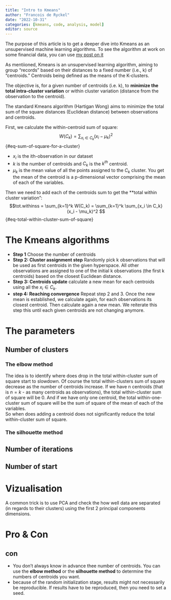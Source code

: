 ```yaml
---
title: "Intro to Kmeans"
author: "Francois de Ryckel"
date: "2022-10-31"
categories: [kmeans, code, analysis, model]
editor: source
---
```


The purpose of this article is to get a deeper dive into Kmeans as an unsupervised machine learning algorithms. To see the algorithm at work on some financial data, you can use [my post on it](https://fderyckel.github.io/blog/posts/kmeans-regime-change/)

 As mentiioned, Kmeans is an unsupervised learning algorithm, aiming to group “records” based on their distances to a fixed number (i.e., k) of “centroids.” Centroids being defined as the means of the K-clusters.  

The objective is, for a given number of centroids (i.e. k), to **minimize the total intra-cluster variation** or within cluster variation (distance from the observation to the centroid). 

The standard Kmeans algorithm (Hartigan Wong) aims to minimize the total sum of the square distances (Euclidean distance) between observations and centroids. 

First, we calculate the within-centroid sum of square: 
$$W(C_k) = \sum_{x_i \in C_k} (x_i - \mu_k)^2$$ {#eq-sum-of-square-for-a-cluster}

* $x_i$ is the ith-observation in our dataset
* $k$ is the number of centroids and $C_k$ is the $k^{th}$ centroid. 
* $\mu_k$ is the mean value of all the points assigned to the $C_k$ cluster.  You get the mean of the centroid is a p-dimensional vector comprising the mean of each of the variables.  

Then we need to add each of the centroids sum to get the **total within cluster variation": 
$$tot.withinss = \sum_{k=1}^k W(C_k) = \sum_{k=1}^k \sum_{x_i \in C_k} (x_i - \mu_k)^2  $$ {#eq-total-within-cluster-sum-of-square}

# The Kmeans algorithms 

* **Step 1** Choose the number of centroids 
* **Step 2: Cluster assignment step** Randomly pick k observations that will be used as first centroids in the given hyperspace. All other observations are assigned to one of the initial k observations (the first k centroids) based on the closest Euclidean distance. 
* **Step 3: Centroids update** calculate a new mean for each centroids using all the $x_i \in C_k$.  
* **step 4: Reaching convergence** Repeat step 2 and 3.  Once the new mean is established, we calculate again, for each observations its closest centroid.  Then calculate again a new mean.   We reiterate this step this until each given centroids are not changing anymore. 


# The parameters 

## Number of clusters 

### The elbow method 

The idea is to identify where does drop in the total within-cluster sum of square start to slowdown.  Of course the total within-clusters sum of square decrease as the number of centroids increase.  If we have n centroids (that is $n = k$ - as many centroids as observations), the total within-cluster sum of square will be 0.  And if we have only one centroid, the total within-one-cluster sum of square will be the sum of square of the mean of each of the variables.   
So when does adding a centroid does not significantly reduce the total within-cluster sum of square. 


### The silhouette method 

## Number of iterations

## Number of start 


# Vizualisation 

A common trick is to use PCA and check the how well data are separated (in regards to their clusters) using the first 2 principal components dimensions.  


# Pro & Con 


## con 

* You don't always know in advance thee number of centroids.   You can use the **elbow method** or the **silhouette method** to determine the numbers of centroids you want.  
* because of the random initialization stage, results might not necessarily be reproducible.  If results have to be reproduced, then you need to set a seed. 


